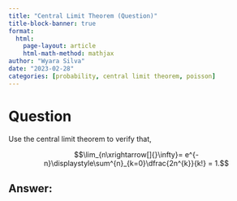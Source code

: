 ```yaml
---
title: "Central Limit Theorem (Question)"
title-block-banner: true
format:
  html:
    page-layout: article
    html-math-method: mathjax
author: "Wyara Silva"
date: "2023-02-28"
categories: [probability, central limit theorem, poisson]
---
```


# Question

Use the central limit theorem to verify that,

$$\lim_{n\xrightarrow[]{}\infty}= e^{-n}\displaystyle\sum^{n}_{k=0}\dfrac{2n^{k}}{k!} = 1.$$

## Answer:
